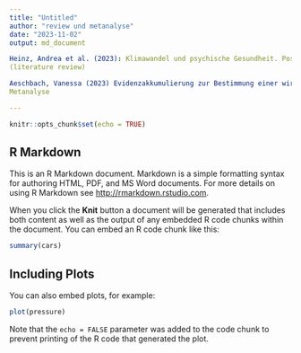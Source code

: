 ```yaml
---
title: "Untitled"
author: "review und metanalyse"
date: "2023-11-02"
output: md_document

Heinz, Andrea et al. (2023): Klimawandel und psychische Gesundheit. Positionspaper einer Task-Force der DGPPN. Berlin/Mannheim: Konsensuspapiere. 
(literature review)

Aeschbach, Vanessa (2023) Evidenzakkumulierung zur Bestimmung einer wirksamen Klimabildung: Eine Meta-Analyse. Freiburg: Pädagogische Hochschule.
Metanalyse

---
```


```r
knitr::opts_chunk$set(echo = TRUE)
```

## R Markdown

This is an R Markdown document. Markdown is a simple formatting syntax for authoring HTML, PDF, and MS Word documents. For more details on using R Markdown see <http://rmarkdown.rstudio.com>.

When you click the **Knit** button a document will be generated that includes both content as well as the output of any embedded R code chunks within the document. You can embed an R code chunk like this:

```r
summary(cars)
```

## Including Plots

You can also embed plots, for example:

```r
plot(pressure)
```

Note that the `echo = FALSE` parameter was added to the code chunk to prevent printing of the R code that generated the plot.
